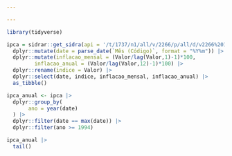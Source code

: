 ```yaml
---

---
```


```r
library(tidyverse)
```

```r
ipca = sidrar::get_sidra(api = '/t/1737/n1/all/v/2266/p/all/d/v2266%2013') |>
  dplyr::mutate(date = parse_date(`Mês (Código)`, format = "%Y%m")) |>
  dplyr::mutate(inflacao_mensal = (Valor/lag(Valor,1)-1)*100,
         inflacao_anual = (Valor/lag(Valor,12)-1)*100) |>
  dplyr::rename(indice = Valor) |>
  dplyr::select(date, indice, inflacao_mensal, inflacao_anual) |>
  as_tibble()
```

```r
ipca_anual <- ipca |>
  dplyr::group_by(
       ano = year(date)
  ) |>
  dplyr::filter(date == max(date)) |>
  dplyr::filter(ano >= 1994)
```

```r
ipca_anual |>
  tail()
```

```r

```

